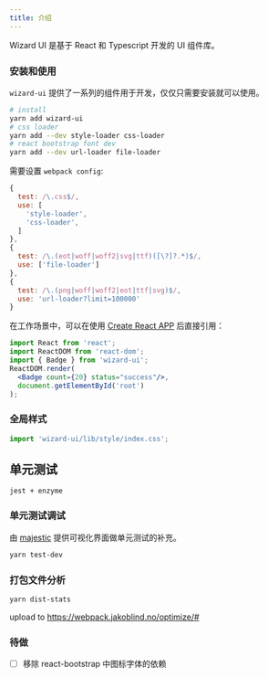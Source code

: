 ```yaml
---
title: 介绍
---
```


Wizard UI 是基于 React 和 Typescript 开发的 UI 组件库。

### 安装和使用

`wizard-ui` 提供了一系列的组件用于开发，仅仅只需要安装就可以使用。

```bash
# install
yarn add wizard-ui
# css loader
yarn add --dev style-loader css-loader
# react bootstrap font dev
yarn add --dev url-loader file-loader
```

需要设置 `webpack config`:

```js
{
  test: /\.css$/,
  use: [
    'style-loader',
    'css-loader',
  ]
},
{
  test: /\.(eot|woff|woff2|svg|ttf)([\?]?.*)$/,
  use: ['file-loader']
},
{
  test: /\.(png|woff|woff2|eot|ttf|svg)$/,
  use: 'url-loader?limit=100000'
}
```

在工作场景中，可以在使用 [Create React APP](https://github.com/facebook/create-react-app) 后直接引用：
```jsx
import React from 'react';
import ReactDOM from 'react-dom';
import { Badge } from 'wizard-ui';
ReactDOM.render(
  <Badge count={20} status="success"/>,
  document.getElementById('root')
);
```

### 全局样式
```jsx
import 'wizard-ui/lib/style/index.css';
```

## 单元测试
`jest + enzyme`

### 单元测试调试
由 [majestic](https://github.com/Raathigesh/majestic) 提供可视化界面做单元测试的补充。
```bash
yarn test-dev
```

### 打包文件分析
```bash
yarn dist-stats
```
upload to https://webpack.jakoblind.no/optimize/#

### 待做
- [ ] 移除 react-bootstrap 中图标字体的依赖
